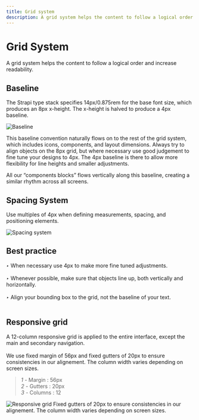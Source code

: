 ```yaml
---
title: Grid system
description: A grid system helps the content to follow a logical order and increase readability.
---
```


# Grid System

A grid system helps the content to follow a logical order and increase readability.

## Baseline

The Strapi type stack specifies 14px/0.875rem for the base font size, which produces an 8px x-height. The x-height is halved to produce a 4px baseline. 

![Baseline](/baseline.png)

This baseline convention naturally flows on to the rest of the grid system, which includes icons, components, and layout dimensions. Always try to align objects on the 8px grid, but where necessary use good judgement to fine tune your designs to 4px. The 4px baseline is there to allow more flexibility for line heights and smaller adjustments.

All our “components blocks” flows vertically along this baseline, creating a similar rhythm across all screens. 

## Spacing System

Use multiples of 4px when defining measurements, spacing, and positioning elements.

![Spacing system](/spacing-system.png)

## Best practice

*‣* When necessary use 4px to make more fine tuned adjustments. <br/> <br/>
*‣* Whenever possible, make sure that objects line up, both vertically and horizontally. <br/> <br/>
*‣* Align your bounding box to the grid, not the baseline of your text. <br/> <br/>

## Responsive grid

A 12-column responsive grid is applied to the entire interface, except the main and secondary navigation. <br/> <br/>
We use fixed margin of 56px and fixed gutters of 20px to ensure consistencies in our alignement. The column width varies depending on screen sizes. <br/>

> *1* - Margin : 56px <br/>
> *2* - Gutters : 20px <br/>
> *3* - Columns : 12 <br/>

![Responsive grid](/responsive-grid.png)
Fixed gutters of 20px to ensure consistencies in our alignement. The column width varies depending on screen sizes.